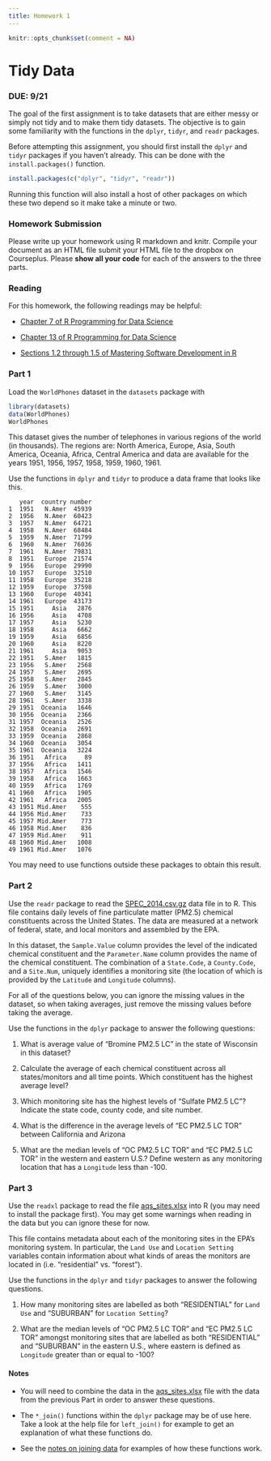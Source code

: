 ```yaml
---
title: Homework 1
---
```


```r
knitr::opts_chunk$set(comment = NA)
```

# Tidy Data


### DUE: 9/21

The goal of the first assignment is to take datasets that are either messy or simply not tidy and to make them tidy datasets. The objective is to gain some familiarity with the functions in the `dplyr`, `tidyr`, and `readr` packages.

Before attempting this assignment, you should first install the `dplyr` and `tidyr` packages if you haven't already. This can be done with the `install.packages()` function.

```r
install.packages(c("dplyr", "tidyr", "readr"))
```

Running this function will also install a host of other packages on which these two depend so it make take a minute or two.

### Homework Submission

Please write up your homework using R markdown and knitr. Compile your document as an HTML file submit your HTML file to the dropbox on Courseplus. Please **show all your code** for each of the answers to the three parts.

### Reading

For this homework, the following readings may be helpful:

* [Chapter 7 of R Programming for Data Science](https://bookdown.org/rdpeng/rprogdatascience/using-the-readr-package.html)

* [Chapter 13 of R Programming for Data Science](https://bookdown.org/rdpeng/rprogdatascience/managing-data-frames-with-the-dplyr-package.html)

* [Sections 1.2 through 1.5 of Mastering Software Development in R](http://bookdown.org/rdpeng/RProgDA/the-importance-of-tidy-data.html)


### Part 1

Load the `WorldPhones` dataset in the `datasets` package with

```r
library(datasets)
data(WorldPhones)
WorldPhones
```

This dataset gives the number of telephones in various regions of the world (in thousands). The regions are: North America, Europe, Asia, South America, Oceania, Africa, Central America and data are available for the years 1951, 1956, 1957, 1958, 1959, 1960, 1961.

Use the functions in `dplyr` and `tidyr` to produce a data frame that looks like this.

```
   year  country number
1  1951   N.Amer  45939
2  1956   N.Amer  60423
3  1957   N.Amer  64721
4  1958   N.Amer  68484
5  1959   N.Amer  71799
6  1960   N.Amer  76036
7  1961   N.Amer  79831
8  1951   Europe  21574
9  1956   Europe  29990
10 1957   Europe  32510
11 1958   Europe  35218
12 1959   Europe  37598
13 1960   Europe  40341
14 1961   Europe  43173
15 1951     Asia   2876
16 1956     Asia   4708
17 1957     Asia   5230
18 1958     Asia   6662
19 1959     Asia   6856
20 1960     Asia   8220
21 1961     Asia   9053
22 1951   S.Amer   1815
23 1956   S.Amer   2568
24 1957   S.Amer   2695
25 1958   S.Amer   2845
26 1959   S.Amer   3000
27 1960   S.Amer   3145
28 1961   S.Amer   3338
29 1951  Oceania   1646
30 1956  Oceania   2366
31 1957  Oceania   2526
32 1958  Oceania   2691
33 1959  Oceania   2868
34 1960  Oceania   3054
35 1961  Oceania   3224
36 1951   Africa     89
37 1956   Africa   1411
38 1957   Africa   1546
39 1958   Africa   1663
40 1959   Africa   1769
41 1960   Africa   1905
42 1961   Africa   2005
43 1951 Mid.Amer    555
44 1956 Mid.Amer    733
45 1957 Mid.Amer    773
46 1958 Mid.Amer    836
47 1959 Mid.Amer    911
48 1960 Mid.Amer   1008
49 1961 Mid.Amer   1076
```

You may need to use functions outside these packages to obtain this result.

### Part 2

Use the `readr` package to read the [SPEC_2014.csv.gz](data/SPEC_2014.csv.gz) data file in to R. This file contains daily levels of fine particulate matter (PM2.5) chemical constituents across the United States. The data are measured at a network of federal, state, and local monitors and assembled by the EPA. 

In this dataset, the `Sample.Value` column provides the level of the indicated chemical constituent and the `Parameter.Name` column provides the name of the chemical constituent. The combination of a `State.Code`, a `County.Code`, and a `Site.Num`, uniquely identifies a monitoring site (the location of which is provided by the `Latitude` and `Longitude` columns).

For all of the questions below, you can ignore the missing values in the dataset, so when taking averages, just remove the missing values before taking the average.

Use the functions in the `dplyr` package to answer the following questions:

1. What is average value of "Bromine PM2.5 LC" in the state of Wisconsin in this dataset?

2. Calculate the average of each chemical constituent across all states/monitors and all time points. Which constituent has the highest average level?

3. Which monitoring site has the highest levels of "Sulfate PM2.5 LC"? Indicate the state code, county code, and site number.

4. What is the difference in the average levels of "EC PM2.5 LC TOR" between California and Arizona

5. What are the median levels of "OC PM2.5 LC TOR" and "EC PM2.5 LC TOR" in the western and eastern U.S.? Define western as any monitoring location that has a `Longitude` less than -100.


### Part 3

Use the `readxl` package to read the file [aqs_sites.xlsx](data/aqs_sites.xlsx) into R (you may need to install the package first). You may get some warnings when reading in the data but you can ignore these for now.

This file contains metadata about each of the monitoring sites in the EPA's monitoring system. In particular, the `Land Use` and `Location Setting` variables contain information about what kinds of areas the monitors are located in (i.e. "residential" vs. "forest").

Use the functions in the `dplyr` and `tidyr` packages to answer the following questions.

1. How many monitoring sites are labelled as both "RESIDENTIAL" for `Land Use` and "SUBURBAN" for `Location Setting`?

1. What are the median levels of "OC PM2.5 LC TOR" and "EC PM2.5 LC TOR" amongst monitoring sites that are labelled as both "RESIDENTIAL" and "SUBURBAN" in the eastern U.S., where eastern is defined as `Longitude` greater than or equal to -100?

#### Notes

* You will need to combine the data in the [aqs_sites.xlsx](data/aqs_sites.xlsx) file with the data from the previous Part in order to answer these questions.

* The `*_join()` functions within the `dplyr` package may be of use here. Take a look at the help file for `left_join()` for example to get an explanation of what these functions do.

* See the [notes on joining data](notes/pdf/join_data.pdf) for examples of how these functions work.



